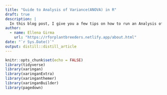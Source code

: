```yaml
---
title: "Guide to Analysis of Variance(ANOVA) in R"
draft: true
description: |
  In this blog post, I give you a few tips on how to run an Analysis of Variance using R.
author:
  - name: Ellena Girma
    url: "https://rforplantbreeders.netlify.app/about.html"
date: "`r Sys.Date()`"
output: distill::distill_article
---
```

```r
knitr::opts_chunk$set(echo = FALSE)
library(tidyverse)
library(xaringan)
library(xaringanExtra)
library(xaringanthemer)
library(xaringanBuilder)
library(pagedown)
```